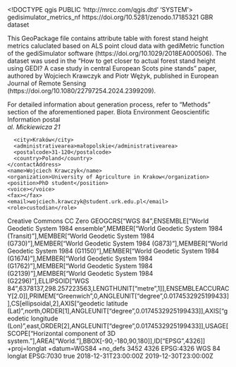 <!DOCTYPE qgis PUBLIC 'http://mrcc.com/qgis.dtd' 'SYSTEM'>
<qgis version="3.44.2-Solothurn">
  <identifier>gedisimulator_metrics_nf</identifier>
  <parentidentifier>https://doi.org/10.5281/zenodo.17185321</parentidentifier>
  <language>GBR</language>
  <type>dataset</type>
  <title>Metrics calculated using gediMetric function of gediSimulator software based on L1B GEDI measurements located in Niepołomice Forest</title>
  <abstract>This GeoPackage file contains attribute table with forest stand height metrics caluclated based on ALS point cloud data with gediMetric function of the gediSimulator software (https://doi.org/10.1029/2018EA000506). The dataset was used in the "How to get closer to actual forest stand height using GEDI? A case study in central European Scots pine stands" paper, authored by Wojciech Krawczyk and Piotr Wężyk, published in European Journal of Remote Sensing (https://doi.org/10.1080/22797254.2024.2399209). 

For detailed information about generation process, refer to "Methods" section of the aforementioned paper.</abstract>
  <keywords vocabulary="gmd:topicCategory">
    <keyword>Biota</keyword>
    <keyword>Environment</keyword>
    <keyword>Geoscientific Information</keyword>
  </keywords>
  <contact>
    <contactAddress>
      <type>postal</type>
      <address>al. Mickiewicza 21</address>
      <city>Kraków</city>
      <administrativearea>małopolskie</administrativearea>
      <postalcode>31-120</postalcode>
      <country>Poland</country>
    </contactAddress>
    <name>Wojciech Krawczyk</name>
    <organization>University of Agriculture in Krakow</organization>
    <position>PhD student</position>
    <voice></voice>
    <fax></fax>
    <email>wojciech.krawczyk@student.urk.edu.pl</email>
    <role>custodian</role>
  </contact>
  <links>
    <link format="" mimeType="" size="" url="https://doi.org/10.1080/22797254.2024.2399209" name="journal paper" type="WWW:LINK" description="Journal paper where this dataset is used"/>
  </links>
  <dates>
    <date value="2024-04-12T00:00:00" type="Created"/>
    <date value="2024-09-12T00:00:00" type="Published"/>
  </dates>
  <fees></fees>
  <license>Creative Commons CC Zero</license>
  <encoding></encoding>
  <crs>
    <spatialrefsys nativeFormat="Wkt">
      <wkt>GEOGCRS["WGS 84",ENSEMBLE["World Geodetic System 1984 ensemble",MEMBER["World Geodetic System 1984 (Transit)"],MEMBER["World Geodetic System 1984 (G730)"],MEMBER["World Geodetic System 1984 (G873)"],MEMBER["World Geodetic System 1984 (G1150)"],MEMBER["World Geodetic System 1984 (G1674)"],MEMBER["World Geodetic System 1984 (G1762)"],MEMBER["World Geodetic System 1984 (G2139)"],MEMBER["World Geodetic System 1984 (G2296)"],ELLIPSOID["WGS 84",6378137,298.257223563,LENGTHUNIT["metre",1]],ENSEMBLEACCURACY[2.0]],PRIMEM["Greenwich",0,ANGLEUNIT["degree",0.0174532925199433]],CS[ellipsoidal,2],AXIS["geodetic latitude (Lat)",north,ORDER[1],ANGLEUNIT["degree",0.0174532925199433]],AXIS["geodetic longitude (Lon)",east,ORDER[2],ANGLEUNIT["degree",0.0174532925199433]],USAGE[SCOPE["Horizontal component of 3D system."],AREA["World."],BBOX[-90,-180,90,180]],ID["EPSG",4326]]</wkt>
      <proj4>+proj=longlat +datum=WGS84 +no_defs</proj4>
      <srsid>3452</srsid>
      <srid>4326</srid>
      <authid>EPSG:4326</authid>
      <description>WGS 84</description>
      <projectionacronym>longlat</projectionacronym>
      <ellipsoidacronym>EPSG:7030</ellipsoidacronym>
      <geographicflag>true</geographicflag>
    </spatialrefsys>
  </crs>
  <extent>
    <spatial maxz="0" minz="0" miny="49.99287357600000092" crs="EPSG:4326" maxx="20.45453070499999981" dimensions="2" maxy="50.08318351199999796" minx="20.20787896299999886"/>
    <temporal>
      <period>
        <start>2018-12-31T23:00:00Z</start>
        <end>2019-12-30T23:00:00Z</end>
      </period>
    </temporal>
  </extent>
</qgis>
